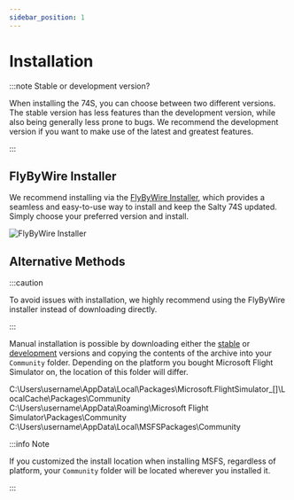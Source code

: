 ```yaml
---
sidebar_position: 1
---
```



# Installation

:::note Stable or development version?

When installing the 74S, you can choose between two different versions. The stable version has less features than the development version, while also being generally less prone to bugs. We recommend the development version if you want to make use of the latest and greatest features.

:::

## FlyByWire Installer

We recommend installing via the [FlyByWire Installer](https://api.flybywiresim.com/installer), which provides a seamless and easy-to-use way to install and keep the Salty 74S updated. Simply choose your preferred version and install.

![FlyByWire Installer](./assets/installer.png)

## Alternative Methods

:::caution

To avoid issues with installation, we highly recommend using the FlyByWire installer instead of downloading directly.

:::

Manual installation is possible by downloading either the [stable](https://github.com/saltysimulations/salty-747/releases/latest/download/salty-747.zip) or [development](https://github.com/saltysimulations/salty-747/releases/download/vdev/salty-747-dev.zip) versions and copying the contents of the archive into your `Community` folder. Depending on the platform you bought Microsoft Flight Simulator on, the location of this folder will differ.

<Tabs>
    <TabItem value="ms" label="Microsoft Store" default>
        <CodeBlock>C:\Users\username\AppData\Local\Packages\Microsoft.FlightSimulator_[]\LocalCache\Packages\Community</CodeBlock>
    </TabItem>
    <TabItem value="steam" label="Steam">
        <CodeBlock>C:\Users\username\AppData\Roaming\Microsoft Flight Simulator\Packages\Community</CodeBlock>
    </TabItem>
    <TabItem value="boxed" label="Boxed">
        <CodeBlock>C:\Users\username\AppData\Local\MSFSPackages\Community</CodeBlock>
    </TabItem>
</Tabs>

:::info Note

If you customized the install location when installing MSFS, regardless of platform, your ``Community`` folder will be located wherever you installed it.

:::
